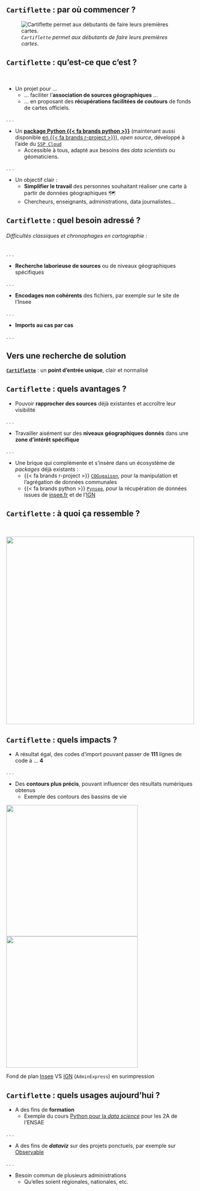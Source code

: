 ## `Cartiflette` : par où commencer ?

![_`Cartiflette` permet aux débutants de faire leurs premières cartes_.](img/carte_cidres.png)

<!--
Capter l'attention avec la carte, puis insister sur la difficulté en général de faire une carte
Dire que grâce à Cartiflette, celle-là a été créée en 15min par une parfaite débutante en Python
-->

## `Cartiflette` : qu'est-ce que c'est ? {.smaller}

<br>

- Un projet pour ...
    + ... faciliter l’[**association de sources géographiques**]{.orange} ...
    + ... en proposant des [**récupérations facilitées de coutours**]{.orange} de fonds de cartes officiels.

. . .

- Un __[package Python {{< fa brands python >}} ](https://github.com/InseeFrLab/cartiflette)__ (maintenant aussi disponible [en {{< fa brands r-project >}}](https://github.com/linogaliana/cartiflette-r)), _open source_, développé à l'aide du [`SSP Cloud`](https://datalab.sspcloud.fr)
    + Accessible à tous, adapté aux besoins des _data scientists_ ou géomaticiens.

. . .

- Un objectif clair :
    + [__Simplifier le travail__]{.orange} des personnes souhaitant réaliser une carte à partir de données géographiques 🗺️
    + Chercheurs, enseignants, administrations, data journalistes... 

## `Cartiflette` : quel besoin adressé ?

<h6>Difficultés classiques et chronophages en cartographie :</h6>

. . .

- [**Recherche laborieuse de sources**]{.orange} ou de niveaux géographiques spécifiques

. . .

- [**Encodages non cohérents**]{.orange} des fichiers, par exemple sur le site de l'Insee

. . .

- [**Imports au cas par cas**]{.orange}

. . .

::: {.callout-tip}
## Vers une recherche de solution

**[`Cartiflette`](https://www.10pourcent.etalab.gouv.fr/projets/cartiflette/)** : un [**point d’entrée unique**]{.orange}, clair et normalisé
:::

## `Cartiflette` : quels avantages ?

- Pouvoir [__rapprocher des sources__]{.orange} déjà existantes et accroître leur visibilité

. . .

- Travailler aisément sur des [__niveaux géographiques donnés__]{.orange} dans une [__zone d'intérêt spécifique__]{.orange}

. . .

- Une brique qui complémente et s'insère dans un écosystème de _packages_ déjà existants :
    + {{< fa brands r-project >}} [`COGugaison`](https://github.com/antuki/COGugaison), pour la manipulation et l'agrégation de données communales
    + {{< fa brands python >}} [`Pynsee`](https://github.com/InseeFrLab/pynsee), pour la récupération de données issues de [insee.fr](https://www.insee.fr/) et de l'[IGN](https://www.ign.fr/)

<!--
Mentionner l'allègement de la partie géographique pour plein d'autres outils
-->

## `Cartiflette` : à quoi ça ressemble ?

<br>

![](img/schema_mermaid.svg){height="500" fig-align="center"}

<!--
En annexe ou à ne pas détailler
-->

## `Cartiflette` : quels impacts ? {.smaller}

- A résultat égal, des codes d'import pouvant passer de **[111]{.blue2}** lignes de code à ... **[4]{.blue2}**

. . .

- Des [__contours plus précis__]{.orange}, pouvant influencer des résultats numériques obtenus
    + Exemple des contours des bassins de vie

::: {layout="[[1], [1]]"}
![](img/guyane.png){height="350" fig-align="left"}
![](img/bassins_vie.png){height="350" fig-align="right"}

Fond de plan [Insee](https://www.insee.fr/fr/information/6676988) VS [IGN](https://geoservices.ign.fr/adminexpress) (`AdminExpress`) en surimpression
:::

<!--
On veut montrer que Cartiflette est plus qu'un simple outil de redirection des sources.
Aussi mentionner le poids plus lourd du fichier obtenu (plus précis)
-->

## `Cartiflette` : quels usages aujourd'hui ?

- A des fins de [**formation**]{.blue2}
    + Exemple du cours [Python pour la _data science_](https://pythonds.linogaliana.fr/content/manipulation/03_geopandas_tutorial.html) pour les 2A de l'ENSAE

. . .

- A des fins de _[**dataviz**]{.blue2}_ sur des projets ponctuels, par exemple sur [Observable](https://observablehq.com/@linogaliana/cartiflette-demo)

. . .

- Besoin commun de plusieurs administrations
    + Qu'elles soient régionales, nationales, etc.

